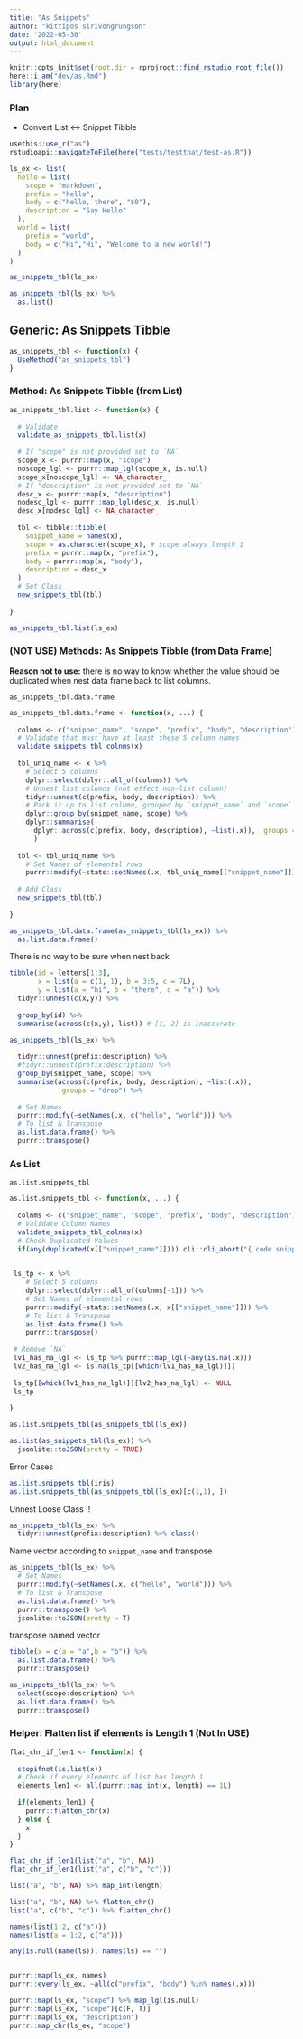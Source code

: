 ```yaml
---
title: "As Snippets"
author: "kittipos sirivongrungson"
date: '2022-05-30'
output: html_document
---
```


```r
knitr::opts_knit$set(root.dir = rprojroot::find_rstudio_root_file())
here::i_am("dev/as.Rmd")
library(here)

```

### Plan

-   Convert List <-> Snippet Tibble

```r
usethis::use_r("as")
rstudioapi::navigateToFile(here("tests/testthat/test-as.R"))
```


```r
ls_ex <- list(
  hello = list(
    scope = "markdown",
    prefix = "hello",
    body = c("hello, there", "$0"),
    description = "Say Hello"
  ),
  world = list(
    prefix = "world",
    body = c("Hi","Hi", "Welcome to a new world!")
  )
) 

as_snippets_tbl(ls_ex) 
```

```r
as_snippets_tbl(ls_ex) %>% 
  as.list()
```


## Generic: As Snippets Tibble

```r
as_snippets_tbl <- function(x) {
  UseMethod("as_snippets_tbl")
}
```


### Method: As Snippets Tibble (from List)

```r
as_snippets_tbl.list <- function(x) {
  
  # Validate
  validate_as_snippets_tbl.list(x)
  
  # If "scope" is not provided set to `NA`
  scope_x <- purrr::map(x, "scope")
  noscope_lgl <- purrr::map_lgl(scope_x, is.null)
  scope_x[noscope_lgl] <- NA_character_
  # If "description" is not provided set to `NA`
  desc_x <- purrr::map(x, "description")
  nodesc_lgl <- purrr::map_lgl(desc_x, is.null)
  desc_x[nodesc_lgl] <- NA_character_
  
  tbl <- tibble::tibble(
    snippet_name = names(x),
    scope = as.character(scope_x), # scope always length 1
    prefix = purrr::map(x, "prefix"),
    body = purrr::map(x, "body"),
    description = desc_x
  )
  # Set Class
  new_snippets_tbl(tbl)
  
}

as_snippets_tbl.list(ls_ex) 
```




### (NOT USE) Methods: As Snippets Tibble (from Data Frame)

**Reason not to use:** there is no way to know whether the value should be duplicated when nest data frame back to list columns.

`as_snippets_tbl.data.frame`

```r
as_snippets_tbl.data.frame <- function(x, ...) {
  
  colnms <- c("snippet_name", "scope", "prefix", "body", "description")
  # Validate that must have at least these 5 column names
  validate_snippets_tbl_colnms(x)
  
  tbl_uniq_name <- x %>% 
    # Select 5 columns
    dplyr::select(dplyr::all_of(colnms)) %>% 
    # Unnest list columns (not effect non-list column)
    tidyr::unnest(c(prefix, body, description)) %>% 
    # Pack it up to list column, grouped by `snippet_name` and `scope`
    dplyr::group_by(snippet_name, scope) %>% 
    dplyr::summarise(
      dplyr::across(c(prefix, body, description), ~list(.x)), .groups = "drop"
      ) 
  
  tbl <- tbl_uniq_name %>% 
    # Set Names of elemental rows
    purrr::modify(~stats::setNames(.x, tbl_uniq_name[["snippet_name"]])) 
  
  # Add Class
  new_snippets_tbl(tbl)
  
}

as_snippets_tbl.data.frame(as_snippets_tbl(ls_ex)) %>% 
  as.list.data.frame()
```

There is no way to be sure when nest back

```r
tibble(id = letters[1:3],
       x = list(a = c(1, 1), b = 3:5, c = 7L),
       y = list(a = "hi", b = "there", c = "a")) %>% 
  tidyr::unnest(c(x,y)) %>% 
  
  group_by(id) %>% 
  summarise(across(c(x,y), list)) # [1, 2] is inaccurate
```



```r
as_snippets_tbl(ls_ex) %>% 
  
  tidyr::unnest(prefix:description) %>% 
  #tidyr::unnest(prefix:description) %>% 
  group_by(snippet_name, scope) %>% 
  summarise(across(c(prefix, body, description), ~list(.x)), 
            .groups = "drop") %>% 
  
  # Set Names
  purrr::modify(~setNames(.x, c("hello", "world"))) %>% 
  # To list & Transpose
  as.list.data.frame() %>% 
  purrr::transpose() 
```



### As List

`as.list.snippets_tbl`

```r
as.list.snippets_tbl <- function(x, ...) {
  
  colnms <- c("snippet_name", "scope", "prefix", "body", "description")
  # Validate Column Names
  validate_snippets_tbl_colnms(x)
  # Check Duplicated Values
  if(any(duplicated(x[["snippet_name"]]))) cli::cli_abort("{.code snippet_name} must not have duplicated values.")
  

 ls_tp <- x %>% 
    # Select 5 columns
    dplyr::select(dplyr::all_of(colnms[-1])) %>% 
    # Set Names of elemental rows
    purrr::modify(~stats::setNames(.x, x[["snippet_name"]])) %>% 
    # To list & Transpose
    as.list.data.frame() %>% 
    purrr::transpose()
 
 # Remove `NA`
 lv1_has_na_lgl <- ls_tp %>% purrr::map_lgl(~any(is.na(.x)))
 lv2_has_na_lgl <- is.na(ls_tp[[which(lv1_has_na_lgl)]])
 
 ls_tp[[which(lv1_has_na_lgl)]][lv2_has_na_lgl] <- NULL
 ls_tp
 
}

as.list.snippets_tbl(as_snippets_tbl(ls_ex))
```



```r
as.list(as_snippets_tbl(ls_ex)) %>% 
  jsonlite::toJSON(pretty = TRUE)
```


Error Cases

```r
as.list.snippets_tbl(iris)
as.list.snippets_tbl(as_snippets_tbl(ls_ex)[c(1,1), ])
```





Unnest Loose Class !!
 
 
```r
as_snippets_tbl(ls_ex) %>%
  tidyr::unnest(prefix:description) %>% class()
```




Name vector according to `snippet_name` and transpose

```r
as_snippets_tbl(ls_ex) %>% 
  # Set Names
  purrr::modify(~setNames(.x, c("hello", "world"))) %>% 
  # To list & Transpose
  as.list.data.frame() %>% 
  purrr::transpose() %>% 
  jsonlite::toJSON(pretty = T)
```



transpose named vector

```r
tibble(x = c(a = "a",b = "b")) %>% 
  as.list.data.frame() %>% 
  purrr::transpose()
```



```r
as_snippets_tbl(ls_ex) %>% 
  select(scope:description) %>% 
  as.list.data.frame() %>% 
  purrr::transpose()
```




### Helper: Flatten list if elements is Length 1 (Not In USE)

```r
flat_chr_if_len1 <- function(x) {
  
  stopifnot(is.list(x))
  # Check if every elements of list has length 1
  elements_len1 <- all(purrr::map_int(x, length) == 1L)
  
  if(elements_len1) {
    purrr::flatten_chr(x)
  } else {
    x
  }
}

flat_chr_if_len1(list("a", "b", NA))
flat_chr_if_len1(list("a", c("b", "c")))
```


```r
list("a", "b", NA) %>% map_int(length)

list("a", "b", NA) %>% flatten_chr()
list("a", c("b", "c")) %>% flatten_chr()
```



```r
names(list(1:2, c("a")))
names(list(a = 1:2, c("a")))

any(is.null(name(ls)), names(ls) == "")


purrr::map(ls_ex, names)
purrr::every(ls_ex, ~all(c("prefix", "body") %in% names(.x)))

purrr::map(ls_ex, "scope") %>% map_lgl(is.null)
purrr::map(ls_ex, "scope")[c(F, T)]
purrr::map(ls_ex, "description")
purrr::map_chr(ls_ex, "scope")
```








